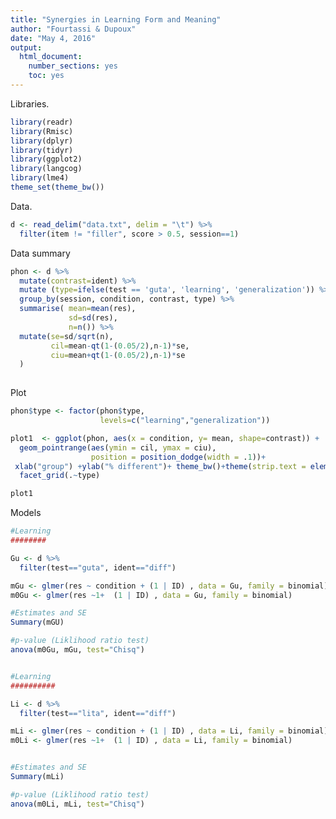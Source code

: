 ```yaml
---
title: "Synergies in Learning Form and Meaning"
author: "Fourtassi & Dupoux"
date: "May 4, 2016"
output:
  html_document:
    number_sections: yes
    toc: yes
---
```


Libraries.

```r
library(readr)
library(Rmisc)
library(dplyr)
library(tidyr)
library(ggplot2)
library(langcog)
library(lme4)
theme_set(theme_bw())
```

Data. 

```r
d <- read_delim("data.txt", delim = "\t") %>%
  filter(item != "filler", score > 0.5, session==1) 
```

Data summary

```r


phon <- d %>%
  mutate(contrast=ident) %>%
  mutate (type=ifelse(test == 'guta', 'learning', 'generalization')) %>%
  group_by(session, condition, contrast, type) %>%
  summarise( mean=mean(res),
             sd=sd(res),
             n=n()) %>%
  mutate(se=sd/sqrt(n),
         cil=mean-qt(1-(0.05/2),n-1)*se,
         ciu=mean+qt(1-(0.05/2),n-1)*se
  )
  
```

Plot

```r

phon$type <- factor(phon$type,
                    levels=c("learning","generalization"))

plot1  <- ggplot(phon, aes(x = condition, y= mean, shape=contrast)) +
  geom_pointrange(aes(ymin = cil, ymax = ciu), 
                  position = position_dodge(width = .1))+
 xlab("group") +ylab("% different")+ theme_bw()+theme(strip.text = element_text(size=17), text = element_text(size=17)) + scale_y_continuous(limits=c(-0.02, 1))+ geom_hline(yintercept=0.5, linetype="dotted")+
  facet_grid(.~type)

plot1
```

Models

```r

#Learning
########

Gu <- d %>%
  filter(test=="guta", ident=="diff") 

mGu <- glmer(res ~ condition + (1 | ID) , data = Gu, family = binomial)
m0Gu <- glmer(res ~1+  (1 | ID) , data = Gu, family = binomial)  

#Estimates and SE
Summary(mGU)

#p-value (Liklihood ratio test)
anova(m0Gu, mGu, test="Chisq")


#Learning
##########

Li <- d %>%
  filter(test=="lita", ident=="diff") 

mLi <- glmer(res ~ condition + (1 | ID) , data = Li, family = binomial)
m0Li <- glmer(res ~1+  (1 | ID) , data = Li, family = binomial) 


#Estimates and SE
Summary(mLi)

#p-value (Liklihood ratio test)
anova(m0Li, mLi, test="Chisq")

```

